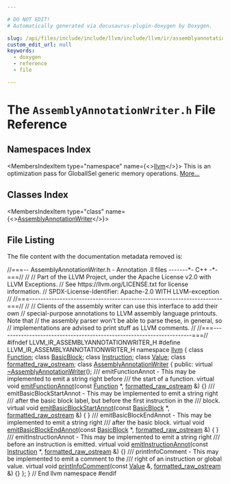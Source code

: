 ```yaml
---

# DO NOT EDIT!
# Automatically generated via docusaurus-plugin-doxygen by Doxygen.

slug: /api/files/include/include/llvm/include/llvm/ir/assemblyannotationwriter-h
custom_edit_url: null
keywords:
  - doxygen
  - reference
  - file

---
```





# The `AssemblyAnnotationWriter.h` File Reference

<DoxygenPage pluginConfig={pluginConfig}>



## Namespaces Index

<MembersIndex>

<MembersIndexItem
  type="namespace"
  name={<><a href="/docs/api/namespaces/llvm">llvm</a></>}>
This is an optimization pass for GlobalISel generic memory operations. <a href="/docs/api/namespaces/llvm/#details">More...</a>
</MembersIndexItem>

</MembersIndex>

## Classes Index

<MembersIndex>

<MembersIndexItem
  type="class"
  name={<><a href="/docs/api/classes/llvm/assemblyannotationwriter">AssemblyAnnotationWriter</a></>}>
</MembersIndexItem>

</MembersIndex>


## File Listing

The file content with the documentation metadata removed is:

<ProgramListing>

<Link id="l00001" /><CodeLine lineNumber="1"><Highlight kind="comment">//===-- AssemblyAnnotationWriter.h - Annotation .ll files -------&#42;- C++ -&#42;-===//</Highlight><Highlight kind="normal"></Highlight></CodeLine>
<Link id="l00002" /><CodeLine lineNumber="2"><Highlight kind="normal"></Highlight><Highlight kind="comment">//</Highlight><Highlight kind="normal"></Highlight></CodeLine>
<Link id="l00003" /><CodeLine lineNumber="3"><Highlight kind="normal"></Highlight><Highlight kind="comment">// Part of the LLVM Project, under the Apache License v2.0 with LLVM Exceptions.</Highlight><Highlight kind="normal"></Highlight></CodeLine>
<Link id="l00004" /><CodeLine lineNumber="4"><Highlight kind="normal"></Highlight><Highlight kind="comment">// See https://llvm.org/LICENSE.txt for license information.</Highlight><Highlight kind="normal"></Highlight></CodeLine>
<Link id="l00005" /><CodeLine lineNumber="5"><Highlight kind="normal"></Highlight><Highlight kind="comment">// SPDX-License-Identifier: Apache-2.0 WITH LLVM-exception</Highlight><Highlight kind="normal"></Highlight></CodeLine>
<Link id="l00006" /><CodeLine lineNumber="6"><Highlight kind="normal"></Highlight><Highlight kind="comment">//</Highlight><Highlight kind="normal"></Highlight></CodeLine>
<Link id="l00007" /><CodeLine lineNumber="7"><Highlight kind="normal"></Highlight><Highlight kind="comment">//===----------------------------------------------------------------------===//</Highlight><Highlight kind="normal"></Highlight></CodeLine>
<Link id="l00008" /><CodeLine lineNumber="8"><Highlight kind="normal"></Highlight><Highlight kind="comment">//</Highlight><Highlight kind="normal"></Highlight></CodeLine>
<Link id="l00009" /><CodeLine lineNumber="9"><Highlight kind="normal"></Highlight><Highlight kind="comment">// Clients of the assembly writer can use this interface to add their own</Highlight><Highlight kind="normal"></Highlight></CodeLine>
<Link id="l00010" /><CodeLine lineNumber="10"><Highlight kind="normal"></Highlight><Highlight kind="comment">// special-purpose annotations to LLVM assembly language printouts.  Note that</Highlight><Highlight kind="normal"></Highlight></CodeLine>
<Link id="l00011" /><CodeLine lineNumber="11"><Highlight kind="normal"></Highlight><Highlight kind="comment">// the assembly parser won&#39;t be able to parse these, in general, so</Highlight><Highlight kind="normal"></Highlight></CodeLine>
<Link id="l00012" /><CodeLine lineNumber="12"><Highlight kind="normal"></Highlight><Highlight kind="comment">// implementations are advised to print stuff as LLVM comments.</Highlight><Highlight kind="normal"></Highlight></CodeLine>
<Link id="l00013" /><CodeLine lineNumber="13"><Highlight kind="normal"></Highlight><Highlight kind="comment">//</Highlight><Highlight kind="normal"></Highlight></CodeLine>
<Link id="l00014" /><CodeLine lineNumber="14"><Highlight kind="normal"></Highlight><Highlight kind="comment">//===----------------------------------------------------------------------===//</Highlight><Highlight kind="normal"></Highlight></CodeLine>
<Link id="l00015" /><CodeLine lineNumber="15"><Highlight kind="normal"></Highlight></CodeLine>
<Link id="l00016" /><CodeLine lineNumber="16"><Highlight kind="normal"></Highlight><Highlight kind="preprocessor">#ifndef LLVM&#95;IR&#95;ASSEMBLYANNOTATIONWRITER&#95;H</Highlight><Highlight kind="normal"></Highlight></CodeLine>
<Link id="l00017" /><CodeLine lineNumber="17"><Highlight kind="normal"></Highlight><Highlight kind="preprocessor">#define LLVM&#95;IR&#95;ASSEMBLYANNOTATIONWRITER&#95;H</Highlight><Highlight kind="normal"></Highlight></CodeLine>
<Link id="l00018" /><CodeLine lineNumber="18"><Highlight kind="normal"></Highlight></CodeLine>
<Link id="l00019" /><CodeLine lineNumber="19"><Highlight kind="normal"></Highlight><Highlight kind="keyword">namespace </Highlight><Highlight kind="normal"><a href="/docs/api/namespaces/llvm">llvm</a> &#123;</Highlight></CodeLine>
<Link id="l00020" /><CodeLine lineNumber="20"><Highlight kind="normal"></Highlight></CodeLine>
<Link id="l00021" /><CodeLine lineNumber="21"><Highlight kind="normal"></Highlight><Highlight kind="keyword">class </Highlight><Highlight kind="normal"><a href="/docs/api/classes/llvm/function">Function</a>;</Highlight></CodeLine>
<Link id="l00022" /><CodeLine lineNumber="22"><Highlight kind="normal"></Highlight><Highlight kind="keyword">class </Highlight><Highlight kind="normal"><a href="/docs/api/classes/llvm/basicblock">BasicBlock</a>;</Highlight></CodeLine>
<Link id="l00023" /><CodeLine lineNumber="23"><Highlight kind="normal"></Highlight><Highlight kind="keyword">class </Highlight><Highlight kind="normal"><a href="/docs/api/classes/llvm/instruction">Instruction</a>;</Highlight></CodeLine>
<Link id="l00024" /><CodeLine lineNumber="24"><Highlight kind="normal"></Highlight><Highlight kind="keyword">class </Highlight><Highlight kind="normal"><a href="/docs/api/classes/llvm/value">Value</a>;</Highlight></CodeLine>
<Link id="l00025" /><CodeLine lineNumber="25"><Highlight kind="normal"></Highlight><Highlight kind="keyword">class </Highlight><Highlight kind="normal"><a href="/docs/api/classes/llvm/formatted-raw-ostream">formatted&#95;raw&#95;ostream</a>;</Highlight></CodeLine>
<Link id="l00026" /><CodeLine lineNumber="26"><Highlight kind="normal"></Highlight></CodeLine>
<Link id="l00027" /><CodeLine lineNumber="27" lineLink="/docs/api/classes/llvm/assemblyannotationwriter"><Highlight kind="normal"></Highlight><Highlight kind="keyword">class </Highlight><Highlight kind="normal"><a href="/docs/api/classes/llvm/assemblyannotationwriter">AssemblyAnnotationWriter</a> &#123;</Highlight></CodeLine>
<Link id="l00028" /><CodeLine lineNumber="28"><Highlight kind="normal"></Highlight><Highlight kind="keyword">public</Highlight><Highlight kind="normal">:</Highlight></CodeLine>
<Link id="l00029" /><CodeLine lineNumber="29" lineLink="/docs/api/classes/llvm/assemblyannotationwriter/#ae2ed25c0a9701781d5dc7ac7ee0fd188"><Highlight kind="normal">  </Highlight><Highlight kind="keyword">virtual</Highlight><Highlight kind="normal"> <a href="/docs/api/classes/llvm/assemblyannotationwriter/#ae2ed25c0a9701781d5dc7ac7ee0fd188">~AssemblyAnnotationWriter</a>();</Highlight></CodeLine>
<Link id="l00030" /><CodeLine lineNumber="30"><Highlight kind="normal"></Highlight><Highlight kind="comment"></Highlight></CodeLine>
<Link id="l00031" /><CodeLine lineNumber="31"><Highlight kind="comment">  /// emitFunctionAnnot - This may be implemented to emit a string right before</Highlight></CodeLine>
<Link id="l00032" /><CodeLine lineNumber="32"><Highlight kind="comment">  /// the start of a function.</Highlight><Highlight kind="normal"></Highlight></CodeLine>
<Link id="l00033" /><CodeLine lineNumber="33" lineLink="/docs/api/classes/llvm/assemblyannotationwriter/#a87b464466b054e031b3f1206ca347794"><Highlight kind="normal">  </Highlight><Highlight kind="keyword">virtual</Highlight><Highlight kind="normal"> </Highlight><Highlight kind="keywordtype">void</Highlight><Highlight kind="normal"> <a href="/docs/api/classes/llvm/assemblyannotationwriter/#a87b464466b054e031b3f1206ca347794">emitFunctionAnnot</a>(</Highlight><Highlight kind="keyword">const</Highlight><Highlight kind="normal"> <a href="/docs/api/classes/llvm/function">Function</a> &#42;,</Highlight></CodeLine>
<Link id="l00034" /><CodeLine lineNumber="34"><Highlight kind="normal">                                 <a href="/docs/api/classes/llvm/formatted-raw-ostream">formatted&#95;raw&#95;ostream</a> &amp;) &#123;&#125;</Highlight></CodeLine>
<Link id="l00035" /><CodeLine lineNumber="35"><Highlight kind="normal"></Highlight><Highlight kind="comment"></Highlight></CodeLine>
<Link id="l00036" /><CodeLine lineNumber="36"><Highlight kind="comment">  /// emitBasicBlockStartAnnot - This may be implemented to emit a string right</Highlight></CodeLine>
<Link id="l00037" /><CodeLine lineNumber="37"><Highlight kind="comment">  /// after the basic block label, but before the first instruction in the</Highlight></CodeLine>
<Link id="l00038" /><CodeLine lineNumber="38"><Highlight kind="comment">  /// block.</Highlight><Highlight kind="normal"></Highlight></CodeLine>
<Link id="l00039" /><CodeLine lineNumber="39" lineLink="/docs/api/classes/llvm/assemblyannotationwriter/#a50b05da95e6992ebc88a6145e5161871"><Highlight kind="normal">  </Highlight><Highlight kind="keyword">virtual</Highlight><Highlight kind="normal"> </Highlight><Highlight kind="keywordtype">void</Highlight><Highlight kind="normal"> <a href="/docs/api/classes/llvm/assemblyannotationwriter/#a50b05da95e6992ebc88a6145e5161871">emitBasicBlockStartAnnot</a>(</Highlight><Highlight kind="keyword">const</Highlight><Highlight kind="normal"> <a href="/docs/api/classes/llvm/basicblock">BasicBlock</a> &#42;,</Highlight></CodeLine>
<Link id="l00040" /><CodeLine lineNumber="40"><Highlight kind="normal">                                        <a href="/docs/api/classes/llvm/formatted-raw-ostream">formatted&#95;raw&#95;ostream</a> &amp;) &#123;</Highlight></CodeLine>
<Link id="l00041" /><CodeLine lineNumber="41"><Highlight kind="normal">  &#125;</Highlight></CodeLine>
<Link id="l00042" /><CodeLine lineNumber="42"><Highlight kind="normal"></Highlight><Highlight kind="comment"></Highlight></CodeLine>
<Link id="l00043" /><CodeLine lineNumber="43"><Highlight kind="comment">  /// emitBasicBlockEndAnnot - This may be implemented to emit a string right</Highlight></CodeLine>
<Link id="l00044" /><CodeLine lineNumber="44"><Highlight kind="comment">  /// after the basic block.</Highlight><Highlight kind="normal"></Highlight></CodeLine>
<Link id="l00045" /><CodeLine lineNumber="45" lineLink="/docs/api/classes/llvm/assemblyannotationwriter/#a6d62d1aa54b3a68934b1d66b39468131"><Highlight kind="normal">  </Highlight><Highlight kind="keyword">virtual</Highlight><Highlight kind="normal"> </Highlight><Highlight kind="keywordtype">void</Highlight><Highlight kind="normal"> <a href="/docs/api/classes/llvm/assemblyannotationwriter/#a6d62d1aa54b3a68934b1d66b39468131">emitBasicBlockEndAnnot</a>(</Highlight><Highlight kind="keyword">const</Highlight><Highlight kind="normal"> <a href="/docs/api/classes/llvm/basicblock">BasicBlock</a> &#42;,</Highlight></CodeLine>
<Link id="l00046" /><CodeLine lineNumber="46"><Highlight kind="normal">                                      <a href="/docs/api/classes/llvm/formatted-raw-ostream">formatted&#95;raw&#95;ostream</a> &amp;) &#123;</Highlight></CodeLine>
<Link id="l00047" /><CodeLine lineNumber="47"><Highlight kind="normal">  &#125;</Highlight></CodeLine>
<Link id="l00048" /><CodeLine lineNumber="48"><Highlight kind="normal"></Highlight><Highlight kind="comment"></Highlight></CodeLine>
<Link id="l00049" /><CodeLine lineNumber="49"><Highlight kind="comment">  /// emitInstructionAnnot - This may be implemented to emit a string right</Highlight></CodeLine>
<Link id="l00050" /><CodeLine lineNumber="50"><Highlight kind="comment">  /// before an instruction is emitted.</Highlight><Highlight kind="normal"></Highlight></CodeLine>
<Link id="l00051" /><CodeLine lineNumber="51" lineLink="/docs/api/classes/llvm/assemblyannotationwriter/#aa87b4413c6ceb6374423f99df0b143a8"><Highlight kind="normal">  </Highlight><Highlight kind="keyword">virtual</Highlight><Highlight kind="normal"> </Highlight><Highlight kind="keywordtype">void</Highlight><Highlight kind="normal"> <a href="/docs/api/classes/llvm/assemblyannotationwriter/#aa87b4413c6ceb6374423f99df0b143a8">emitInstructionAnnot</a>(</Highlight><Highlight kind="keyword">const</Highlight><Highlight kind="normal"> <a href="/docs/api/classes/llvm/instruction">Instruction</a> &#42;,</Highlight></CodeLine>
<Link id="l00052" /><CodeLine lineNumber="52"><Highlight kind="normal">                                    <a href="/docs/api/classes/llvm/formatted-raw-ostream">formatted&#95;raw&#95;ostream</a> &amp;) &#123;&#125;</Highlight></CodeLine>
<Link id="l00053" /><CodeLine lineNumber="53"><Highlight kind="normal"></Highlight><Highlight kind="comment"></Highlight></CodeLine>
<Link id="l00054" /><CodeLine lineNumber="54"><Highlight kind="comment">  /// printInfoComment - This may be implemented to emit a comment to the</Highlight></CodeLine>
<Link id="l00055" /><CodeLine lineNumber="55"><Highlight kind="comment">  /// right of an instruction or global value.</Highlight><Highlight kind="normal"></Highlight></CodeLine>
<Link id="l00056" /><CodeLine lineNumber="56" lineLink="/docs/api/classes/llvm/assemblyannotationwriter/#ab02d578bc47b8817eb39396afbec9b7c"><Highlight kind="normal">  </Highlight><Highlight kind="keyword">virtual</Highlight><Highlight kind="normal"> </Highlight><Highlight kind="keywordtype">void</Highlight><Highlight kind="normal"> <a href="/docs/api/classes/llvm/assemblyannotationwriter/#ab02d578bc47b8817eb39396afbec9b7c">printInfoComment</a>(</Highlight><Highlight kind="keyword">const</Highlight><Highlight kind="normal"> <a href="/docs/api/classes/llvm/value">Value</a> &amp;, <a href="/docs/api/classes/llvm/formatted-raw-ostream">formatted&#95;raw&#95;ostream</a> &amp;) &#123;&#125;</Highlight></CodeLine>
<Link id="l00057" /><CodeLine lineNumber="57"><Highlight kind="normal">&#125;;</Highlight></CodeLine>
<Link id="l00058" /><CodeLine lineNumber="58"><Highlight kind="normal"></Highlight></CodeLine>
<Link id="l00059" /><CodeLine lineNumber="59"><Highlight kind="normal">&#125; </Highlight><Highlight kind="comment">// End llvm namespace</Highlight><Highlight kind="normal"></Highlight></CodeLine>
<Link id="l00060" /><CodeLine lineNumber="60"><Highlight kind="normal"></Highlight></CodeLine>
<Link id="l00061" /><CodeLine lineNumber="61"><Highlight kind="normal"></Highlight><Highlight kind="preprocessor">#endif</Highlight></CodeLine>

</ProgramListing>


</DoxygenPage>
